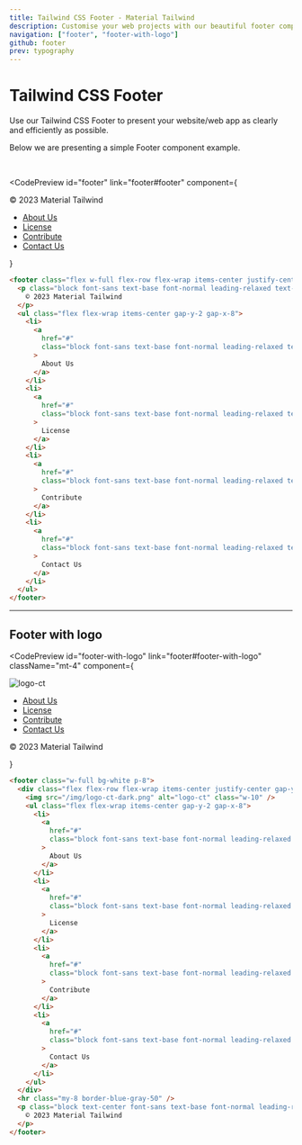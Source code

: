```yaml
---
title: Tailwind CSS Footer - Material Tailwind
description: Customise your web projects with our beautiful footer component for Tailwind CSS using Material Design guidelines.
navigation: ["footer", "footer-with-logo"]
github: footer
prev: typography
---
```


# Tailwind CSS Footer

Use our Tailwind CSS Footer to present your website/web app as clearly and efficiently as possible.

Below we are presenting a simple Footer component example.

<br />

<CodePreview
  id="footer"
  link="footer#footer"
  component={
    <footer className="flex w-full flex-row flex-wrap items-center justify-center gap-y-6 gap-x-12 border-t border-blue-gray-50 py-6 text-center md:justify-between">
      <p className="block font-sans text-base font-normal leading-relaxed text-blue-gray-900 antialiased">
        © 2023 Material Tailwind
      </p>
      <ul className="flex flex-wrap items-center gap-y-2 gap-x-8">
        <li>
          <a
            href="#"
            className="block font-sans text-base font-normal leading-relaxed text-blue-gray-900 antialiased transition-colors hover:text-pink-500 focus:text-pink-500"
          >
            About Us
          </a>
        </li>
        <li>
          <a
            href="#"
            className="block font-sans text-base font-normal leading-relaxed text-blue-gray-900 antialiased transition-colors hover:text-pink-500 focus:text-pink-500"
          >
            License
          </a>
        </li>
        <li>
          <a
            href="#"
            className="block font-sans text-base font-normal leading-relaxed text-blue-gray-900 antialiased transition-colors hover:text-pink-500 focus:text-pink-500"
          >
            Contribute
          </a>
        </li>
        <li>
          <a
            href="#"
            className="block font-sans text-base font-normal leading-relaxed text-blue-gray-900 antialiased transition-colors hover:text-pink-500 focus:text-pink-500"
          >
            Contact Us
          </a>
        </li>
      </ul>
    </footer>
  }
>
  ```html
  <footer class="flex w-full flex-row flex-wrap items-center justify-center gap-y-6 gap-x-12 border-t border-blue-gray-50 py-6 text-center md:justify-between">
    <p class="block font-sans text-base font-normal leading-relaxed text-blue-gray-900 antialiased">
      © 2023 Material Tailwind
    </p>
    <ul class="flex flex-wrap items-center gap-y-2 gap-x-8">
      <li>
        <a
          href="#"
          class="block font-sans text-base font-normal leading-relaxed text-blue-gray-900 antialiased transition-colors hover:text-pink-500 focus:text-pink-500"
        >
          About Us
        </a>
      </li>
      <li>
        <a
          href="#"
          class="block font-sans text-base font-normal leading-relaxed text-blue-gray-900 antialiased transition-colors hover:text-pink-500 focus:text-pink-500"
        >
          License
        </a>
      </li>
      <li>
        <a
          href="#"
          class="block font-sans text-base font-normal leading-relaxed text-blue-gray-900 antialiased transition-colors hover:text-pink-500 focus:text-pink-500"
        >
          Contribute
        </a>
      </li>
      <li>
        <a
          href="#"
          class="block font-sans text-base font-normal leading-relaxed text-blue-gray-900 antialiased transition-colors hover:text-pink-500 focus:text-pink-500"
        >
          Contact Us
        </a>
      </li>
    </ul>
  </footer>
  ```
</CodePreview>

---

## Footer with logo

<CodePreview
  id="footer-with-logo"
  link="footer#footer-with-logo"
  className="mt-4"
  component={
    <footer className="w-full bg-white p-8">
      <div className="flex flex-row flex-wrap items-center justify-center gap-y-6 gap-x-12 bg-white text-center md:justify-between">
        <img src="/img/logo-ct-dark.png" alt="logo-ct" className="w-10" />
        <ul className="flex flex-wrap items-center gap-y-2 gap-x-8">
          <li>
            <a
              href="#"
              className="block font-sans text-base font-normal leading-relaxed text-blue-gray-900 antialiased transition-colors hover:text-pink-500 focus:text-pink-500"
            >
              About Us
            </a>
          </li>
          <li>
            <a
              href="#"
              className="block font-sans text-base font-normal leading-relaxed text-blue-gray-900 antialiased transition-colors hover:text-pink-500 focus:text-pink-500"
            >
              License
            </a>
          </li>
          <li>
            <a
              href="#"
              className="block font-sans text-base font-normal leading-relaxed text-blue-gray-900 antialiased transition-colors hover:text-pink-500 focus:text-pink-500"
            >
              Contribute
            </a>
          </li>
          <li>
            <a
              href="#"
              className="block font-sans text-base font-normal leading-relaxed text-blue-gray-900 antialiased transition-colors hover:text-pink-500 focus:text-pink-500"
            >
              Contact Us
            </a>
          </li>
        </ul>
      </div>
      <span className="my-8 block border-t border-blue-gray-50" />
      <p className="block text-center font-sans text-base font-normal leading-relaxed text-blue-gray-900 antialiased">
        © 2023 Material Tailwind
      </p>
    </footer>
  }
>
  ```html
  <footer class="w-full bg-white p-8">
    <div class="flex flex-row flex-wrap items-center justify-center gap-y-6 gap-x-12 bg-white text-center md:justify-between">
      <img src="/img/logo-ct-dark.png" alt="logo-ct" class="w-10" />
      <ul class="flex flex-wrap items-center gap-y-2 gap-x-8">
        <li>
          <a
            href="#"
            class="block font-sans text-base font-normal leading-relaxed text-blue-gray-900 antialiased transition-colors hover:text-pink-500 focus:text-pink-500"
          >
            About Us
          </a>
        </li>
        <li>
          <a
            href="#"
            class="block font-sans text-base font-normal leading-relaxed text-blue-gray-900 antialiased transition-colors hover:text-pink-500 focus:text-pink-500"
          >
            License
          </a>
        </li>
        <li>
          <a
            href="#"
            class="block font-sans text-base font-normal leading-relaxed text-blue-gray-900 antialiased transition-colors hover:text-pink-500 focus:text-pink-500"
          >
            Contribute
          </a>
        </li>
        <li>
          <a
            href="#"
            class="block font-sans text-base font-normal leading-relaxed text-blue-gray-900 antialiased transition-colors hover:text-pink-500 focus:text-pink-500"
          >
            Contact Us
          </a>
        </li>
      </ul>
    </div>
    <hr class="my-8 border-blue-gray-50" />
    <p class="block text-center font-sans text-base font-normal leading-relaxed text-blue-gray-900 antialiased">
      © 2023 Material Tailwind
    </p>
  </footer>
  ```
</CodePreview>
